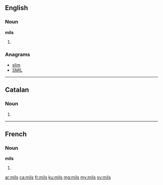 ==English==

===Noun===
'''mils'''

# {{plural of|mil}}

===Anagrams===
* [[slim#English|slim]]
* [[SMIL#English|SMIL]]

----

==Catalan==

===Noun===
{{ca-noun-form|m|p}}

# {{plural of|mil|lang=ca}}

----

==French==

===Noun===
'''mils''' {{m}}

# {{plural of|mil|lang=fr}}

[[ar:mils]]
[[ca:mils]]
[[fr:mils]]
[[ku:mils]]
[[mg:mils]]
[[my:mils]]
[[sv:mils]]